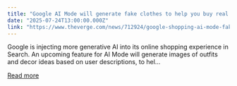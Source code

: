 ```yaml
---
title: "Google AI Mode will generate fake clothes to help you buy real ones"
date: "2025-07-24T13:00:00.000Z"
link: "https://www.theverge.com/news/712924/google-shopping-ai-mode-fake-clothes"
---
```


Google is injecting more generative AI into its online shopping experience in Search. An upcoming feature for AI Mode will generate images of outfits and decor ideas based on user descriptions, to hel...

[Read more](https://www.theverge.com/news/712924/google-shopping-ai-mode-fake-clothes)
